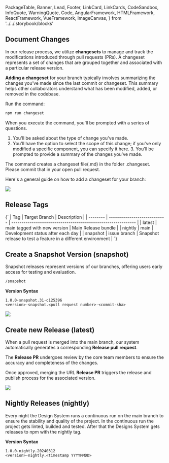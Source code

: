   PackageTable,
  Banner,
  Lead,
  Footer,
  LinkCard,
  LinkCards,
  CodeSandbox,
  InfoQuote,
  WarningQuote,
  Code,
  AngularFramework,
  HTMLFramework,
  ReactFramework,
  VueFramework,
  ImageCanvas,
} from '../../.storybook/blocks'

<Meta title="Contributing/How to Release" />

<Banner label="How to Release" section="Contributing" />

## Document Changes

In our release process, we utilize **changesets** to manage and track the modifications introduced through pull requests (PRs).
A changeset represents a set of changes that are grouped together and associated with a particular release version.

**Adding a changeset** for your branch typically involves summarizing the changes you’ve made since the last commit or changeset.
This summary helps other collaborators understand what has been modified, added, or removed in the codebase.

Run the command:

```bash
npm run changeset
```

When you execute the command, you'll be prompted with a series of questions.

1. You'll be asked about the type of change you've made.
2. You'll have the option to select the scope of this change; if you've only modified a specific component, you can specify it here. 3. You'll be prompted to provide a summary of the changes you've made.

The command creates a changeset file(.md) in the folder .changeset. Please commit that in your open pull request.

Here's a general guide on how to add a changeset for your branch:


<img src={Changeset} />

## Release Tags

<Markdown>
  {`
| Tag      | Target Branch                | Description                                                   |
| -------- | ---------------------------- | ------------------------------------------------------------- |
| latest   | main tagged with new version | Main Release bundle                                           |
| nightly  | main                         | Development status after each day                             |
| snapshot | issue branch                 | Snapshot release to test a feature in a different environment |
  `}
</Markdown>

## Create a Snapshot Version (snapshot)

Snapshot releases represent versions of our branches, offering users early access for testing and evaluation.

```bash
/snapshot
```

**Version Syntax**

```
1.0.0-snapshot.31-c125396
<version>-snapshot.<pull request number>-<commit-sha>
```


<img src={Snapshot} />

## Create new Release (latest)

When a pull request is merged into the main branch, our system automatically generates a corresponding
**Release pull request**.

The **Release PR** undergoes review by the core team members to ensure the accuracy and completeness of the changes.

Once approved, merging the URL **Release PR** triggers the release and publish process for the associated version.


<img src={Release} />

## Nightly Releases (nightly)

Every night the Design System runs a continuous run on the main branch to ensure the stability and quality of the project.
In the continuous run the project gets linted, builded and tested. After that the Designs System gets releases to npm with the nightly tag.

**Version Syntax**

```
1.0.0-nightly.20240312
<version>-nightly.<timestamp YYYYMMDD>
```
